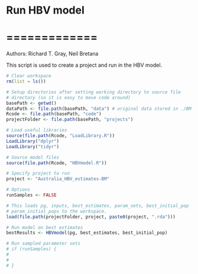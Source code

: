 # Run HBV model 
# =============

Authors: Richard T. Gray, Neil Bretana

This script is used to create a project and run in the HBV model. 

```r
# Clear workspace
rm(list = ls()) 

# Setup directories after setting working directory to source file 
# directory (so it is easy to move code around)
basePath <- getwd()
dataPath <- file.path(basePath, "data") # original data stored in ./BM datasets
Rcode <- file.path(basePath, "code")
projectFolder <- file.path(basePath, "projects")

# Load useful libraries
source(file.path(Rcode, "LoadLibrary.R"))
LoadLibrary("dplyr")
LoadLibrary("tidyr")

# Source model files
source(file.path(Rcode, "HBVmodel.R"))

```

```r
# Specify project to run
project <- "Australia_HBV_estimates-BM"

# Options
runSamples <- FALSE

```

```r
# This loads pg, inputs, best_estimates, param_sets, best_initial_pop
# param_initial_pops to the workspace.
load(file.path(projectFolder, project, paste0(project, ".rda")))

```

```r

# Run model on best estimates
bestResults <- HBVmodel(pg, best_estimates, best_initial_pop)

# Run sampled parameter sets
# if (runSamples) {
#   
#   
# }


```
